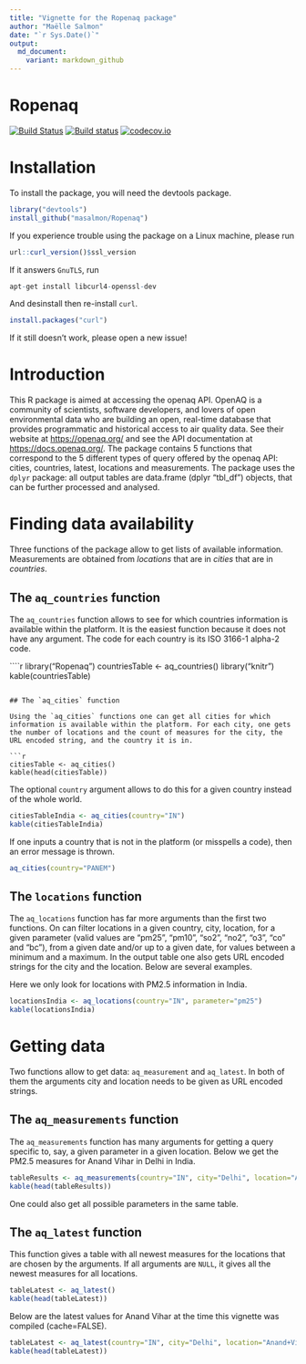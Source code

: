 ```yaml
---
title: "Vignette for the Ropenaq package"
author: "Maëlle Salmon"
date: "`r Sys.Date()`"
output:
  md_document:
    variant: markdown_github
---
```

Ropenaq
=============

[![Build Status](https://travis-ci.org/masalmon/Ropenaq.svg)](https://travis-ci.org/masalmon/Ropenaq)
[![Build status](https://ci.appveyor.com/api/projects/status/dgh82o8ldlgl6qrq?svg=true)](https://ci.appveyor.com/project/masalmon/ropenaq)
[![codecov.io](https://codecov.io/github/masalmon/Ropenaq/coverage.svg?branch=master)](https://codecov.io/github/masalmon/Ropenaq?branch=master)

# Installation

To install the package, you will need the devtools package.

```r
library("devtools")
install_github("masalmon/Ropenaq")

```

If you experience trouble using the package on a Linux machine, please run

```r
url::curl_version()$ssl_version
```

If it answers `GnuTLS`,  run

```r
apt-get install libcurl4-openssl-dev
```

And desinstall then re-install `curl`.

```r
install.packages("curl")
```

If it still doesn't work, please open a new issue!

# Introduction

This R package is aimed at accessing the openaq API. OpenAQ is a community of scientists, software developers, and lovers of open environmental data who are building an open, real-time database that provides programmatic and historical access to air quality data. See their website at <https://openaq.org/> and see the API documentation at <https://docs.openaq.org/>. The package contains 5 functions that correspond to the 5 different types of query offered by the openaq API: cities, countries, latest, locations and measurements. The package uses the `dplyr` package: all output tables are data.frame (dplyr "tbl_df") objects, that can be further processed and analysed.

# Finding data availability

Three functions of the package allow to get lists of available information. Measurements are obtained from *locations* that are in *cities* that are in *countries*. 

## The `aq_countries` function

The `aq_countries` function allows to see for which countries information is available within the platform. It is the easiest function because it does not have any argument. The code for each country is its ISO 3166-1 alpha-2 code.

````r
library("Ropenaq")
countriesTable <- aq_countries()
library("knitr")
kable(countriesTable)

```

## The `aq_cities` function

Using the `aq_cities` functions one can get all cities for which information is available within the platform. For each city, one gets the number of locations and the count of measures for the city, the URL encoded string, and the country it is in.

```r
citiesTable <- aq_cities()
kable(head(citiesTable))
```

The optional `country` argument allows to do this for a given country instead of the whole world.

```r
citiesTableIndia <- aq_cities(country="IN")
kable(citiesTableIndia)
```

If one inputs a country that is not in the platform (or misspells a code), then an error message is thrown.

```r
aq_cities(country="PANEM")
```

## The `locations` function

The `aq_locations` function has far more arguments than the first two functions. On can filter locations in a given country, city, location, for a given parameter (valid values are "pm25", "pm10", "so2", "no2", "o3", "co" and "bc"), from a given date and/or up to a given date, for values between a minimum and a maximum. In the output table one also gets URL encoded strings for the city and the location. Below are several examples.

Here we only look for locations with PM2.5 information in India.

```r
locationsIndia <- aq_locations(country="IN", parameter="pm25")
kable(locationsIndia)
```


# Getting data

Two functions allow to get data: `aq_measurement` and `aq_latest`. In both of them the arguments city and location needs to be given as URL encoded strings.

## The `aq_measurements` function

The `aq_measurements` function has many arguments for getting a query specific to, say, a given parameter in a given location. Below we get the PM2.5 measures for Anand Vihar in Delhi in India. 

```r
tableResults <- aq_measurements(country="IN", city="Delhi", location="Anand+Vihar", parameter="pm25")
kable(head(tableResults))
```

One could also get all possible parameters in the same table.


## The `aq_latest` function

This function gives a table with all newest measures for the locations that are chosen by the arguments. If all arguments are `NULL`, it gives all the newest measures for all locations.


```r
tableLatest <- aq_latest()
kable(head(tableLatest))
```

Below are the latest values for Anand Vihar at the time this vignette was compiled (cache=FALSE).

```r
tableLatest <- aq_latest(country="IN", city="Delhi", location="Anand+Vihar")
kable(head(tableLatest))
```


